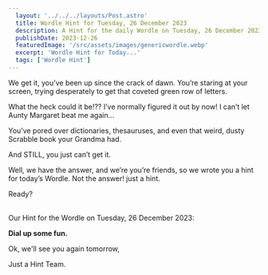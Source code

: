```yaml
---
  layout: '../../../layouts/Post.astro'
  title: Wordle Hint for Tuesday, 26 December 2023
  description: A Hint for the daily Wordle on Tuesday, 26 December 2023
  publishDate: 2023-12-26
  featuredImage: '/src/assets/images/genericwordle.webp'
  excerpt: 'Wordle Hint for Today...'
  tags: ['Wordle Hint']
---
```


  We get it, you’ve been up since the crack of dawn. You’re staring at your screen, trying desperately to get that coveted green row of letters. 

  What the heck could it be!??
  I’ve normally figured it out by now!
  I can’t let Aunty Margaret beat me again… 

  You’ve pored over dictionaries, thesauruses, and even that weird, dusty Scrabble book your Grandma had.

  And STILL, you just can’t get it. 

  Well, we have the answer, and we’re you’re friends, so we wrote you a hint for today’s Wordle.
  Not the answer! just a hint. 

  Ready?<br /><br />

  Our Hint for the Wordle on Tuesday, 26 December 2023:

  **Dial up some fun.**

  Ok, we'll see you again tomorrow, 

  Just a Hint Team.
  
